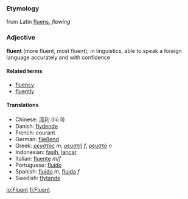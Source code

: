 ===Etymology===
from Latin [[fluens]], ''flowing''
===Adjective===
'''fluent''' (more fluent, most fluent); in linguistics, able to speak a foreign language accurately and with confidence

====Related terms====
*[[fluency]]
*[[fluently]]

====Translations====
*Chinese: [[流利]] (liú lì)
*Danish: [[flydende]]
*French: courant
*German: [[fließend]]
*Greek: [[ρευστός]] ''m'', [[ρευστή]] ''f'', [[ρευστό]] ''n''
*Indonesian: [[fasih]], [[lancar]]
*Italian: [[fluente]] ''m/f''
*Portuguese: [[fluido]]
*Spanish: [[fluido]] ''m'', [[fluida]] ''f''
*Swedish: [[flytande]]

[[io:Fluent]]
[[fi:Fluent]]
